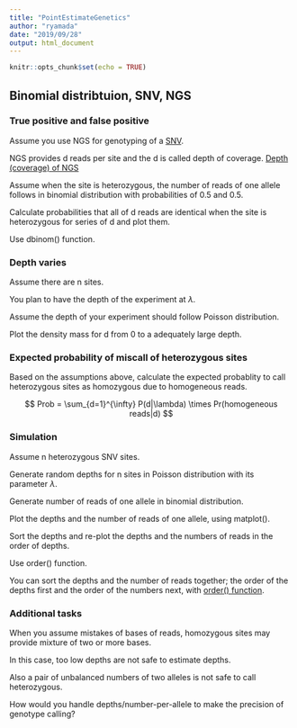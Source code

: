 ```yaml
---
title: "PointEstimateGenetics"
author: "ryamada"
date: "2019/09/28"
output: html_document
---
```


```r
knitr::opts_chunk$set(echo = TRUE)
```

## Binomial distribtuion, SNV, NGS

### True positive and false positive

Assume you use NGS for genotyping of a [SNV](https://en.wikipedia.org/wiki/Single-nucleotide_polymorphism).

NGS provides d reads per site and the d is called depth of coverage. [Depth (coverage) of NGS](https://en.wikipedia.org/wiki/Coverage_(genetics))

Assume when the site is heterozygous, the number of reads of one allele follows in binomial distribution with probabilities of 0.5 and 0.5.

Calculate probabilities that all of d reads are identical when the site is heterozygous for series of d and plot them. 

Use dbinom() function.



### Depth varies

Assume there are n sites. 

You plan to have the depth of the experiment at $\lambda$. 

Assume the depth of your experiment should follow Poisson distribution.

Plot the density mass for d from 0 to a adequately large depth.



### Expected probability of miscall of heterozygous sites

Based on the assumptions above, calculate the expected probablity to call heterozygous sites as homozygous due to homogeneous reads.

$$
Prob = \sum_{d=1}^{\infty} P(d|\lambda) \times Pr(homogeneous reads|d)
$$


### Simulation

Assume n heterozygous SNV sites.

Generate random depths for n sites in Poisson distribution with its parameter $\lambda$. 

Generate number of reads of one allele in binomial distribution.

Plot the depths and the number of reads of one allele, using matplot().



Sort the depths and re-plot the depths and the numbers of reads in the order of depths.

Use order() function.



You can sort the depths and the number of reads together; the order of the depths first and the order of the numbers next, with [order() function](https://www.statmethods.net/management/sorting.html). 


### Additional tasks

When you assume mistakes of bases of reads, homozygous sites may provide mixture of two or more bases.

In this case, too low depths are not safe to estimate depths. 

Also a pair of unbalanced numbers of two alleles is not safe to call heterozygous.

How would you handle depths/number-per-allele to make the precision of genotype calling?



